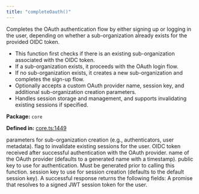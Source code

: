 ```yaml
---
title: "completeOauth()"
---
```



<H3Bordered text="Overview" />

Completes the OAuth authentication flow by either signing up or logging in the user, depending on whether a sub-organization already exists for the provided OIDC token.

<ul>
  <li>This function first checks if there is an existing sub-organization associated with the OIDC token.</li>
  <li>If a sub-organization exists, it proceeds with the OAuth login flow.</li>
  <li>If no sub-organization exists, it creates a new sub-organization and completes the sign-up flow.</li>
  <li>Optionally accepts a custom OAuth provider name, session key, and additional sub-organization creation parameters.</li>
  <li>Handles session storage and management, and supports invalidating existing sessions if specified.</li>
</ul>

<p><strong>Package:</strong> <code>core</code></p>

<p><strong>Defined in:</strong> <a href="https://github.com/tkhq/sdk/blob/main/packages/core/src/__clients__/core.ts#L1449">core.ts:1449</a></p>

<H3Bordered text="Parameters" />

<ParamField body="params" type='object' required={true} path="params" >
  <Expandable title="params details">
    <NestedParam parentKey="params" childKey="createSubOrgParams" type='CreateSubOrgParams' required={false}>
parameters for sub-organization creation (e.g., authenticators, user metadata).
</NestedParam>
    <NestedParam parentKey="params" childKey="invalidateExisting" type='boolean' required={false}>
flag to invalidate existing sessions for the user.
</NestedParam>
    <NestedParam parentKey="params" childKey="oidcToken" type='string' required={true}>
OIDC token received after successful authentication with the OAuth provider.
</NestedParam>
    <NestedParam parentKey="params" childKey="providerName" type='string' required={false}>
name of the OAuth provider (defaults to a generated name with a timestamp).
</NestedParam>
    <NestedParam parentKey="params" childKey="publicKey" type='string' required={true}>
public key to use for authentication. Must be generated prior to calling this function.
</NestedParam>
    <NestedParam parentKey="params" childKey="sessionKey" type='string' required={false}>
session key to use for session creation (defaults to the default session key).
</NestedParam>
  </Expandable>
</ParamField>

<H3Bordered text="Response" />
A successful response returns the following fields:

<ResponseField name="returns" type="string" required={true} >
  A promise that resolves to a signed JWT session token for the user.
</ResponseField>
